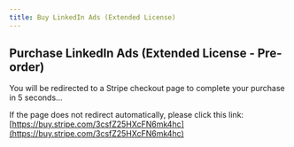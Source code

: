 ```yaml
---
title: Buy LinkedIn Ads (Extended License)
---
```



<Head>
  <meta httpEquiv="refresh" content="5; url='https://buy.stripe.com/3csfZ25HXcFN6mk4hc'" />
</Head>

## Purchase LinkedIn Ads (Extended License - Pre-order)

You will be redirected to a Stripe checkout page to complete your purchase in 5 seconds...

If the page does not redirect automatically, please click this link: [https://buy.stripe.com/3csfZ25HXcFN6mk4hc](https://buy.stripe.com/3csfZ25HXcFN6mk4hc)
